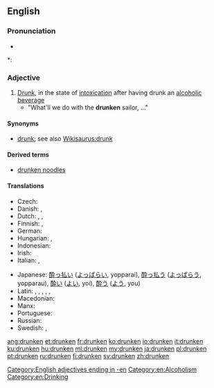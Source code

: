 ==English==

===Pronunciation===
* {{audio|en-us-drunken.ogg|Audio (US)}}

*: {{rhymes|ʌŋkən}}

===Adjective===
{{en-adj}}

# [[drunk|Drunk]], in the state of [[intoxication]] after having drunk an [[alcohol]]ic [[beverage]]
#* "What'll we do with the '''drunken''' sailor, ..."

====Synonyms====
* [[drunk]]; see also [[Wikisaurus:drunk]]

====Derived terms====
* [[drunken noodles]]

====Translations====
{{trans-top|In the state of alcoholic intoxication}}
* Czech: {{t-|cs|opilý}}
* Danish: {{t-|da|beruset}},  {{t-|da|fuld}}
* Dutch: {{t+|nl|dronken}}, {{t+|nl|zat}}, {{t+|nl|beschonken}}
* Finnish: {{t+|fi|humalainen}}, {{t-|fi|juopunut}}
* German: {{t+|de|betrunken}}
* Hungarian: {{t+|hu|részeg}}, {{t+|hu|ittas}}
* Indonesian: {{t+|id|mabuk|xs=Indonesian}}
* Irish: {{t-|ga|meisciúil|xs=Irish}}
* Italian: {{t+|it|ubriaco}}, {{t+|it|ebbro}}
{{trans-mid}}
* Japanese: [[酔っ払い]] ([[よっぱらい]], yopparai), [[酔っ払う]] ([[よっぱらう]], yopparau), [[酔い]] ([[よい]], yoi), [[酔う]] ([[よう]], you)
* Latin: {{t-|la|ebrius|m|alt=ēbrius}},  {{t-|la|ebria|f|alt=ēbria}},  {{t-|la|ebrium|n|alt=ēbrium}},  {{t-|la|potus|m|alt=pōtus}},  {{t-|la|-pota|f|alt=pōta}},  {{t-|la|potum|n|alt=pōtum}}
* Macedonian: {{t-|mk|пијан|m|tr=píjan}}
* Manx: {{t-|gv|meshtoil|xs=Manx}}
* Portuguese: {{t+|pt|bêbado|m}}
* Russian: {{t+|ru|пьяный}}
* Swedish: {{t+|sv|drucken}}, {{t+|sv|full}}
{{trans-bottom}}

[[Category:English adjectives ending in -en]]
[[Category:en:Alcoholism]]
[[Category:en:Drinking]]

[[ang:drunken]]
[[et:drunken]]
[[fr:drunken]]
[[ko:drunken]]
[[io:drunken]]
[[it:drunken]]
[[ku:drunken]]
[[hu:drunken]]
[[ml:drunken]]
[[my:drunken]]
[[ja:drunken]]
[[pl:drunken]]
[[pt:drunken]]
[[ru:drunken]]
[[fi:drunken]]
[[sv:drunken]]
[[zh:drunken]]